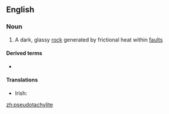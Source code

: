 ==English==
{{wikipedia}}
===Noun===
{{en-noun}}

# {{context|geology|lang=en}} A dark, glassy [[rock]] generated by frictional heat within [[fault]]s

====Derived terms====
* {{l|ga|pseudotachylitic}}

====Translations====
{{trans-top|a dark, glassy rock generated by frictional heat within faults}}
* Irish: {{t|ga|bréagthacailít|f}}
{{trans-mid}}
{{trans-bottom}}

[[zh:pseudotachylite]]